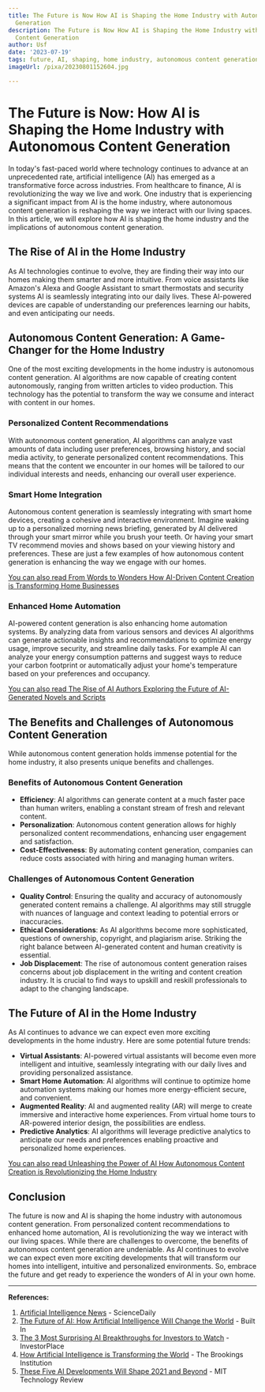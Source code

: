 ```yaml
---
title: The Future is Now How AI is Shaping the Home Industry with Autonomous Content
  Generation
description: The Future is Now How AI is Shaping the Home Industry with Autonomous
  Content Generation
author: Usf
date: '2023-07-19'
tags: future, AI, shaping, home industry, autonomous content generation
imageUrl: /pixa/20230801152604.jpg

---
```

# The Future is Now: How AI is Shaping the Home Industry with Autonomous Content Generation

In today's fast-paced world where technology continues to advance at an unprecedented rate,  artificial intelligence (AI) has emerged as a transformative force across  industries. From healthcare  to finance, AI is  revolutionizing the way we  live  and work. One industry that is experiencing a significant impact from AI is the  home industry, where autonomous content generation is reshaping the way  we interact with our living spaces. In this article, we will explore how AI is shaping the home industry and  the implications of autonomous content generation.

## The Rise  of AI in the Home Industry

As AI technologies continue to evolve, they are finding their way  into our homes making them smarter and more intuitive. From voice assistants  like Amazon's Alexa and Google  Assistant to smart thermostats and security systems AI is seamlessly integrating into our daily lives. These  AI-powered devices are capable of  understanding our preferences learning  our habits, and even anticipating our needs.

## Autonomous Content Generation:  A Game-Changer for the Home Industry

One of the most exciting developments in the home industry is autonomous content generation.  AI algorithms are now capable of creating content autonomously, ranging from written  articles to video  production. This  technology has the potential to transform the way we consume and interact with content in our homes.

###  Personalized Content  Recommendations

With  autonomous content generation, AI algorithms can analyze vast amounts of data including user preferences, browsing history, and  social media activity, to generate  personalized content recommendations. This means that the content we encounter in our homes will  be  tailored to our individual interests and needs, enhancing our overall user experience.

### Smart Home Integration

Autonomous content generation is  seamlessly integrating with smart home devices, creating a cohesive and interactive environment. Imagine waking up to a personalized morning news briefing, generated by  AI delivered  through  your smart mirror while you brush your teeth. Or having  your smart TV recommend movies and shows based  on your viewing history and preferences.  These are just a  few examples of how autonomous content generation  is enhancing the  way we engage with our homes.

[You can also read From Words to Wonders How AI-Driven  Content Creation is  Transforming Home Businesses](From%20Words%20to%20Wonders%20How%20AI-Driven%20Content%20Creation%20is%20Transforming%20Home%20Businesses)


### Enhanced Home  Automation

AI-powered content generation is also enhancing  home automation systems. By analyzing data from various sensors and devices AI algorithms can generate actionable insights and recommendations to optimize energy usage, improve  security,  and streamline daily tasks. For example AI can analyze your energy consumption patterns and suggest  ways to reduce your carbon footprint or automatically adjust your home's temperature based  on your preferences  and occupancy.

[You can also read The Rise of AI Authors Exploring the  Future  of AI-Generated Novels  and Scripts](The%20Rise%20of%20AI%20Authors%20Exploring%20the%20Future%20of%20AI-Generated%20Novels%20and%20Scripts)


##  The  Benefits and Challenges of Autonomous Content Generation

While autonomous content generation holds  immense potential for the home industry, it also presents unique benefits and  challenges.

### Benefits of Autonomous Content Generation

- **Efficiency**: AI algorithms can generate content at a much faster pace than human writers, enabling a constant stream of fresh and relevant content.
- **Personalization**: Autonomous content generation allows for highly personalized content recommendations,  enhancing user engagement  and satisfaction.
- **Cost-Effectiveness**: By automating content generation, companies  can reduce costs associated with hiring and managing  human writers.

### Challenges of Autonomous Content Generation

- **Quality Control**:  Ensuring the  quality and accuracy of autonomously generated content remains a challenge. AI algorithms may still struggle with nuances of language and  context leading to potential errors or inaccuracies.
- **Ethical Considerations**: As AI algorithms become more sophisticated, questions of  ownership, copyright, and plagiarism arise. Striking the right balance between AI-generated content and human creativity is essential.
-  **Job Displacement**: The rise of autonomous content generation raises concerns  about  job displacement  in the writing and content creation industry. It is crucial to find ways to upskill and  reskill professionals to adapt  to the changing landscape.

## The Future of AI in the Home Industry

As AI continues to advance we can expect even more  exciting developments  in the home industry. Here are some potential future trends:

- **Virtual Assistants**: AI-powered virtual assistants will become even more intelligent and intuitive, seamlessly integrating with our daily lives and providing personalized assistance.
- **Smart Home Automation**: AI algorithms will  continue to optimize home automation systems making our homes more energy-efficient secure, and  convenient.
- **Augmented Reality**: AI and augmented reality (AR) will merge to create immersive and interactive home experiences. From virtual home tours to AR-powered interior design, the possibilities are endless.
- **Predictive Analytics**: AI algorithms will leverage  predictive analytics to anticipate our needs and preferences enabling proactive and personalized home experiences.

[You can also read Unleashing the Power of  AI How Autonomous  Content Creation is Revolutionizing the  Home  Industry](Unleashing%20the%20Power%20of%20AI%20How%20Autonomous%20Content%20Creation%20is%20Revolutionizing%20the%20Home%20Industry)


## Conclusion

The future is  now and AI is shaping the home industry with  autonomous content generation. From personalized content recommendations to enhanced home automation, AI is  revolutionizing the way we interact with our living spaces. While there are challenges  to overcome, the benefits of autonomous content generation are undeniable. As AI continues to evolve  we can expect even more exciting developments that  will  transform our homes into intelligent, intuitive and personalized environments. So, embrace the future and get ready to experience the wonders of AI in your own home.

---

**References:**

1. [Artificial Intelligence News](https://www.sciencedaily.com/news/computers_math/artificial_intelligence/)  - ScienceDaily
2. [The Future of AI: How Artificial Intelligence Will Change the World](https://builtin.com/artificial-intelligence/artificial-intelligence-future)  - Built In
3. [The 3 Most Surprising AI Breakthroughs for Investors  to Watch](https://investorplace.com/2023/04/the-3-most-surprising-ai-breakthroughs-for-investors-to-watch/) - InvestorPlace
4. [How  Artificial Intelligence  is  Transforming the World](https://www.brookings.edu/articles/how-artificial-intelligence-is-transforming-the-world/) - The Brookings Institution
5. [These Five  AI Developments Will Shape 2021 and Beyond](https://www.technologyreview.com/2021/01/14/1016122/these-five-ai-developments-will-shape-2021-and-beyond/) - MIT Technology Review